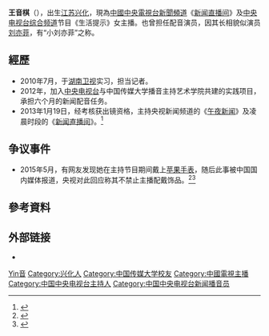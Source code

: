 {{Multiple issues|
{{BLPsources|time=2021-07-14T12:03:44+00:00}}
{{Primarysources|time=2021-07-14T12:03:44+00:00}}
}}
{{主播資訊
| 主播頭銜 = [[中國|中國]][[中国中央电视台|中央電視台]][[中央電視台新聞頻道|新聞頻道]]主播
| 主播姓名 = 王音棋
| 主播英文名字 = 
| 暱稱 = 
| 綽號 = 小刘亦菲
| 主播照片檔案 =
| 主播照片尺寸 = 
| 主播照片圖說 = 
| 主播出生日期 = {{birth year and age|1991|5|1}}
| 出生地 = {{CHN}}[[江苏省|江苏省]][[兴化市|兴化市]]
| 主播逝世年分 = 
| 主播逝世日期 = 
| 逝世地 = 
| 國籍 = {{PRC}}
| 籍貫 = 
| 最高學歷 = [[中国传媒大学|中国传媒大学]]播音主持艺术学院
| 配偶 = 
| 信仰宗教 = 
| 官方網站 = 
| 備註 = 
}}
'''王音棋'''（{{bd|1991年|5月1日|catIdx=W王}}），出生[[江苏省|江苏]][[兴化市|兴化]]，現為[[中國|中國]][[中央電視台新聞頻道|中央電視台新聞頻道]]《[[新闻直播间|新闻直播间]]》及[[中央电视台综合频道|中央电视台综合频道]]节目《生活提示》女主播。也曾担任配音演员，因其长相貌似演员[[刘亦菲|刘亦菲]]，有“小刘亦菲”之称。

== 經歷 ==
* 2010年7月，于[[湖南卫视|湖南卫视]]实习，担当记者。
* 2012年，加入[[中国中央电视台|中央电视台]]与中国传媒大学播音主持艺术学院共建的实践项目，承担六个月的新闻配音任务。
* 2013年1月19日，经考核获出镜资格，主持央视新闻频道的《[[午夜新闻|午夜新闻]]》及凌晨时段的《[[新闻直播间|新闻直播间]]》。<ref>{{Cite web |url=http://www.gx.xinhuanet.com/newscenter/fashion/2015-04/23/c_1115059893.htm |title=王音棋最美实习女主播 一夜走红的主播 |access-date=2015-05-10 |archive-date=2015-05-18 |archive-url=https://web.archive.org/web/20150518095345/http://www.gx.xinhuanet.com/newscenter/fashion/2015-04/23/c_1115059893.htm |dead-url=no }}</ref>

== 争议事件 ==
* 2015年5月，有网友发现她在主持节目期间戴上[[苹果手表|苹果手表]]，随后此事被中国国内媒体报道，央视对此回应称其不禁止主播配戴饰品。<ref>{{Cite web |url=http://www.china.com.cn/guoqing/2015-05/09/content_35528451.htm |title=女主播戴苹果手表引热议 央视:不禁止戴配饰 |accessdate=2015-05-10 |archive-date=2015-05-18 |archive-url=https://web.archive.org/web/20150518075600/http://www.china.com.cn/guoqing/2015-05/09/content_35528451.htm |dead-url=no }}</ref><ref>{{Cite web |url=http://www.chinatimes.com/cn/newspapers/20150509000962-260309 |title=戴苹果表惹议 央视未苛责主播 |accessdate=2015-05-10 |archive-date=2015-05-18 |archive-url=https://web.archive.org/web/20150518072027/http://www.chinatimes.com/cn/newspapers/20150509000962-260309 |dead-url=no }}</ref>

== 參考資料 ==
{{references|2}}

== 外部链接 ==
*{{sinaweibo|1718462420}}


{{Authority control}}
{{DEFAULTSORT:Wang王}}
[[Category:王姓|Yin音]]
[[Category:兴化人|Category:兴化人]]
[[Category:中国传媒大学校友|Category:中国传媒大学校友]]
[[Category:中國電視主播|Category:中國電視主播]]
[[Category:中国中央电视台主持人|Category:中国中央电视台主持人]]
[[Category:中国中央电视台新闻播音员|Category:中国中央电视台新闻播音员]]